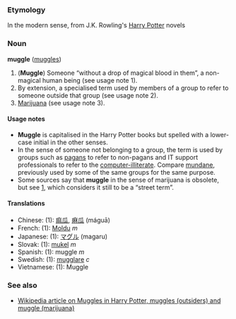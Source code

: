 === Etymology ===
In the modern sense, from J.K. Rowling's [[Harry Potter]] novels

=== Noun ===
'''muggle''' ([[muggles]])

# ('''Muggle''') Someone &ldquo;without a drop of magical blood in them&rdquo;, a non-magical human being (see usage note 1).
# By extension, a specialised term used by members of a group to refer to someone outside that group (see usage note 2).
# [[Marijuana]] (see usage note 3).

====Usage notes====
*'''Muggle''' is capitalised in the Harry Potter books but spelled with a lower-case initial in the other senses.
*In the sense of someone not belonging to a group, the term is used by groups such as [[pagan]]s to refer to non-pagans and IT support professionals to refer to the [[computer-illiterate]].  Compare [[mundane]], previously used by some of the same groups for the same purpose.
*Some sources say that '''muggle''' in the sense of marijuana is obsolete, but see [http://www.whitehousedrugpolicy.gov/streetterms/ByAlpha.asp?strTerm=M], which considers it still to be a &ldquo;street term&rdquo;.

==== Translations ====
*Chinese: (1): [[痲瓜]], [[痳瓜]] (máguā)
*French: (1): [[Moldu]] ''m'' <!-- always capitalised -->
*Japanese: (1): [[マグル]] (magaru)
*Slovak: (1): [[mukel]] ''m''
*Spanish: (1): muggle ''m''
*Swedish: (1): [[mugglare]] ''c''
*Vietnamese: (1): Muggle

===See also===
*[[w:Muggle|Wikipedia article on Muggles in Harry Potter, muggles (outsiders) and muggle (marijuana)]]